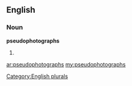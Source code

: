 ==English==

===Noun===
'''pseudophotographs'''

# {{plural of|[[pseudophotograph]]}}

[[Category:English plurals]]

[[ar:pseudophotographs]]
[[my:pseudophotographs]]